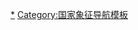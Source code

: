 {{Navbox
|name = 国家化身
|title = [[国家化身|国家拟人化身]]
|bodyclass = hlist

|list1 = 
; {{flagicon|ARM}}'''亚美尼亚'''
: [[亚美尼亚母亲]]
; {{flagicon|AUS}}'''澳大利亚'''
: {{link-en|来自曼利的小男孩|Little Boy from Manly}}、[[袋鼠]]
;  {{flagicon|BGD}}'''孟加拉'''
: {{link-en|孟加拉母亲|Mother Bengal}}
; {{flagicon|BEL}}'''比利时'''
: [[比利时狮]]
; {{flagicon|BRA}}'''巴西'''
: {{link-en|共和国的爱菲吉|Efígie da República}}
; {{flagicon|CAN}}'''加拿大'''
: {{link-en|强尼·卡努克|Johnny Canuck}}
; {{flagicon|CHN}}'''中国'''
: [[龙]]、[[大熊猫]]、[[那年那兔那些事兒|白兔]]
; {{flagicon|CZE}}'''捷克'''
: [[好兵帥克]]
; {{flagicon|DNK}}'''丹麦'''
: {{link-en|丹麦人荷尔格|Holger Danske}}
; {{flagicon|FIN}}'''芬兰'''
: [[芬兰少女]]
; {{flagicon|FRA}}'''法国'''
: [[玛丽安娜]]、[[雞]]
; {{flagicon|GEO}}'''格鲁吉亚'''
: {{link-en|格鲁吉亚之母|Kartlis Deda}}
; {{flagicon|DEU}}'''德国'''
: [[德意志米歇爾]]、[[日耳曼妮娅]]
; {{flagicon|GRC}}'''希腊'''
: [[雅典娜]]
; {{flagicon|ISL}}'''冰岛'''
: {{link-en|群山之女|Lady of the Mountain}}
; {{flagicon|IND}}'''印度'''
: [[婆羅多母親]]
; {{flagicon|IDN}}/{{flagicon|MYS}}'''印尼'''/'''马来西亚'''
: {{link-en|大地之母 (马来西亚)|Ibu Pertiwi|大地之母}}
; {{flagicon|IRL}}'''爱尔兰'''
: {{link-en|希伯尔尼亚|Hibernia}}
; {{flagicon|ISR}}'''以色列'''
: {{link-en|舒里克|Srulik}}
; {{flagicon|ITA}}'''意大利'''
: {{link-en|戴皇冠的意大利娅|Italia turrita}}
; {{flagicon|JPN}}'''日本'''
: [[天照大神]]
: [[武士 (日本)|日本武士]]
; {{flagicon|MLT}}'''马耳他'''
: {{link-en|梅里塔|Melita}}
; {{flagicon|NLD}}'''荷兰'''
: {{link-en|荷兰少女|Netherlands Maiden}}
; {{flagicon|NZL}}'''新西兰'''
: [[泽兰蒂亚]]
; {{flagicon|NOR}}'''挪威'''
: {{link-en|奥拉·诺德曼|Ola Nordmann}}
; {{flagicon|POL}}'''波兰'''
: [[波洛妮娅]]
; {{flagicon|PRT}}'''葡萄牙'''
: {{link-en|共和国的爱菲吉|Efígie da República}}、{{link-en|泽波维尼奥|Zé Povinho}}
; {{flagicon|RUS}}'''俄罗斯'''
: [[俄羅斯母親]]、[[俄羅斯熊|棕熊]]
; {{flagicon|ESP}}'''西班牙'''
: [[西班牙 (罗马行省)|伊斯巴妮娅]]
; {{flagicon|SWE}}'''瑞典'''
: [[斯韦母亲]]
; {{flagicon|CHE}}'''瑞士'''
: [[赫尔维蒂娅]]
; {{flagicon|UKR}}'''乌克兰'''
: [[哥萨克马迈]]
; {{flagicon|GBR}}'''英国'''
: [[不列颠尼亚]]、[[约翰牛]]
; {{flagicon|USA}}'''美国'''
: [[哥伦比亚 (美国)|哥伦比亚女神]]、[[自由女神]]、[[山姆大叔]]、[[白頭海鵰]]
}}<noinclude>

[[Category:国家化身|*]]
[[Category:国家象征导航模板]]
</noinclude>